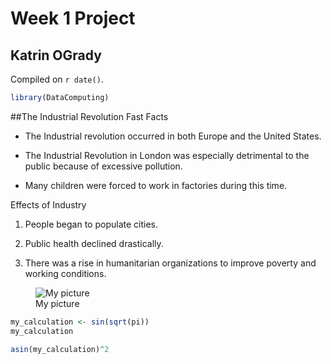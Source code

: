 # Week 1 Project  

## Katrin OGrady

<!-- leave this material as is -->
Compiled on `r date()`.

```r
library(DataComputing)
```
<!-- put your content after this line -->

##The Industrial Revolution
Fast Facts

* The Industrial revolution occurred in both Europe and the United States.

* The Industrial Revolution in London was especially detrimental to the public because of excessive pollution.

* Many children were forced to work in factories during this time.

Effects of Industry

1. People began to populate cities.

2. Public health declined drastically.

3. There was a rise in humanitarian organizations to improve poverty and working conditions. 

![My picture](https://aos.iacpublishinglabs.com/question/aq/700px-394px/interesting-industrial-revolution_cc5246e258a393ce.jpg?domain=cx.aos.ask.com)


```r
my_calculation <- sin(sqrt(pi))
my_calculation
```


```r
asin(my_calculation)^2 

```

